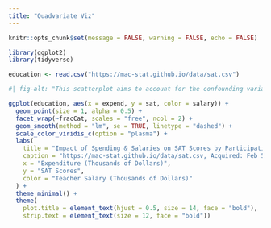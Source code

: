 ```yaml
---
title: "Quadvariate Viz"
---
```


```r
knitr::opts_chunk$set(message = FALSE, warning = FALSE, echo = FALSE)
```


```r
library(ggplot2)
library(tidyverse)
```

```r
education <- read.csv("https://mac-stat.github.io/data/sat.csv")
```

```r
#| fig-alt: "This scatterplot aims to account for the confounding variable that skews the relationship between SAT Scores and Expenditure and Teacher Salary. This is done by recreating the trivariate plot in Trivariate Best Work. Then we execute a facet and split the data into groups by participation, specifically by the proportion of students who actually take the SATs per state."

ggplot(education, aes(x = expend, y = sat, color = salary)) +
  geom_point(size = 1, alpha = 0.5) +  
  facet_wrap(~fracCat, scales = "free", ncol = 2) +  
  geom_smooth(method = "lm", se = TRUE, linetype = "dashed") +  
  scale_color_viridis_c(option = "plasma") +  
  labs(
    title = "Impact of Spending & Salaries on SAT Scores by Participation Proportion",
    caption = "https://mac-stat.github.io/data/sat.csv, Acquired: Feb 5, 2025",
    x = "Expenditure (Thousands of Dollars)",
    y = "SAT Scores",
    color = "Teacher Salary (Thousands of Dollars)"
  ) +
  theme_minimal() +
  theme(
    plot.title = element_text(hjust = 0.5, size = 14, face = "bold"),
    strip.text = element_text(size = 12, face = "bold"))
```

